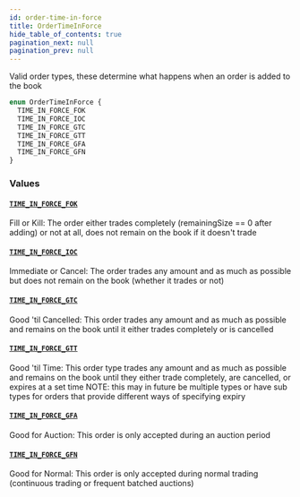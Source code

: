 ```yaml
---
id: order-time-in-force
title: OrderTimeInForce
hide_table_of_contents: true
pagination_next: null
pagination_prev: null
---
```



Valid order types, these determine what happens when an order is added to the book

```graphql
enum OrderTimeInForce {
  TIME_IN_FORCE_FOK
  TIME_IN_FORCE_IOC
  TIME_IN_FORCE_GTC
  TIME_IN_FORCE_GTT
  TIME_IN_FORCE_GFA
  TIME_IN_FORCE_GFN
}
```


### Values

#### [`TIME_IN_FORCE_FOK`](#)

Fill or Kill: The order either trades completely (remainingSize == 0 after adding) or not at all, does not remain on the book if it doesn't trade


#### [`TIME_IN_FORCE_IOC`](#)

Immediate or Cancel: The order trades any amount and as much as possible but does not remain on the book (whether it trades or not)


#### [`TIME_IN_FORCE_GTC`](#)

Good 'til Cancelled: This order trades any amount and as much as possible and remains on the book until it either trades completely or is cancelled


#### [`TIME_IN_FORCE_GTT`](#)

Good 'til Time: This order type trades any amount and as much as possible and remains on the book until they either trade completely, are cancelled, or expires at a set time
NOTE: this may in future be multiple types or have sub types for orders that provide different ways of specifying expiry


#### [`TIME_IN_FORCE_GFA`](#)

Good for Auction: This order is only accepted during an auction period


#### [`TIME_IN_FORCE_GFN`](#)

Good for Normal: This order is only accepted during normal trading (continuous trading or frequent batched auctions)




